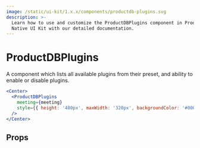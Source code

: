 ```yaml
---
image: /static/ui-kit/1.x.x/components/productdb-plugins.svg
description: >-
  Learn how to use and customize the ProductDBPlugins component in ProductDB's React
  Native UI Kit with our detailed documentation.
---
```


# ProductDBPlugins

A component which lists all available plugins from their preset, and ability to
enable or disable plugins.

```jsx
<Center>
  <ProductDBPlugins
    meeting={meeting}
    style={{ height: '480px', maxWidth: '320px', backgroundColor: '#000' }}
  />
</Center>
```

## Props

<PropsTable of="productdb-plugins" />

<head>
  <title>React Native UI Kit ProductDBPlugins</title>
</head>
